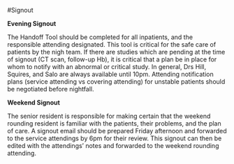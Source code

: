 #Signout

**Evening Signout**

The Handoff Tool should be completed for all inpatients, and the responsible attending designated. This tool is critical for the safe care of patients by the nigh team. If there are studies which are pending at the time of signout (CT scan, follow-up Hb), it is critical that a plan be in place for whom to notify with an abnormal or critical study. In general, Drs Hill, Squires, and Salo are always available until 10pm. Attending notification plans (service attending vs covering attending) for unstable patients should be negotiated before nightfall.

**Weekend Signout**

The senior resident is responsible for making certain that the weekend rounding resident is familiar with the patients, their problems, and the plan of care. A signout email should be prepared Friday afternoon and forwarded to the service attendings by 6pm for their review. This signout can then be edited with the attendings’ notes and forwarded to the weekend rounding attending.
